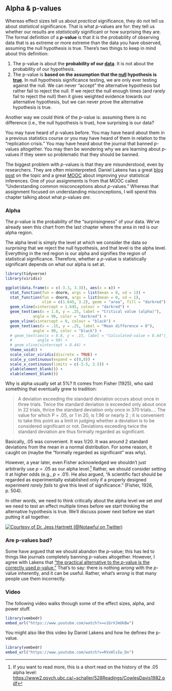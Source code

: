 ## Alpha & p-values

Whereas effect sizes tell us about *practical* significance, they do not tell us about *statistical* significance. That is what *p*-values are for: they tell us whether our results are *statistically* significant or how surprising they are. The formal definition of a ***p*****-value** is that it is the probability of observing data that is as extreme or more extreme than the data you have observed, assuming the null hypothesis is true. There's two things to keep in mind about this definition:

1.  The p-value is about the **probability of our [data]{.underline}**. It is not about the probability of our hypothesis.
2.  The p-value is **based on the assumption that the [null]{.underline} hypothesis is [true]{.underline}**. In null hypothesis significance testing, we are only ever testing against the null. We can never "accept" the alternative hypothesis but rather fail to reject the null. If we reject the null enough times (and rarely fail to reject the null) then it gives weighted evidence towards our alternative hypothesis, but we can never prove the alternative hypothesis is true.

Another way we could think of the *p*-value is: assuming there is no difference (i.e., the null hypothesis is true), how surprising is our data?

You may have heard of *p*-values before. You may have heard about them in a previous statistics course or you may have heard of them in relation to the "replication crisis." You may have heard about the journal that banned *p*-values altogether. You may then be wondering why we are learning about *p*-values if they seem so problematic that they should be banned.

The biggest problem with *p*-values is that they are misunderstood, even by researchers. They are often misinterpreted. Daniel Lakens has a great [blog post](http://daniellakens.blogspot.com/2017/12/understanding-common-misconceptions.html) on the topic and a great [MOOC](https://www.coursera.org/learn/statistical-inferences) about improving your statistical inferences. One of your assignments is from that MOOC called "Understanding common misconceptions about *p*-values." Whereas that assignment focused on understanding misconceptions, I will spend this chapter talking about what *p*-values *are.*

### Alpha

The *p*-value is the probability of the "surprisingness" of your data. We've already seen this chart from the last chapter where the area in red is our alpha region.

The alpha level is simply the level at which we consider the data *so surprising* that we reject the null hypothesis, and that level is the alpha level. Everything in the red region is our alpha and signifies the region of statistical significance. Therefore, whether a *p*-value is statistically significant depends on what our alpha is set at.

```r
library(tidyverse)
library(viridis)

ggplot(data.frame(x = c(-3.3, 3.3)), aes(x = x)) +
  stat_function(fun = dnorm, args = list(mean = 0, sd = 1)) +
  stat_function(fun = dnorm, args = list(mean = 0, sd = 1),
                xlim = c(1.645, 3.2), geom = "area", fill = "darkred") +
  geom_vline(xintercept = 1.645, colour = "darkred") + 
  geom_text(aes(x = 1.8, y = .25, label = "Critical value (alpha)"), 
            angle = 90, color = "darkred") +
  geom_vline(xintercept = 0, colour = "black") +
  geom_text(aes(x = .15, y = .25, label = "Mean difference = 0"),
            angle = 90, color = "black") + 
  # geom_text(aes(x = 8.8, y = .15, label = "Calculated-value = 8.44"), 
  #           angle = 90) +
  # geom_vline(xintercept = 8.44) + 
  theme_void() +
  scale_color_viridis(discrete = TRUE) +
  scale_y_continuous(expand = c(0,0)) +
  scale_x_continuous(limits = c(-3.5, 3.5)) + 
  ylab(element_blank()) +
  xlab(element_blank())
```

Why is alpha usually set at 5%? It comes from Fisher (1925), who said something that eventually grew to tradition:

> A deviation exceeding the standard deviation occurs about once in three trials. Twice the standard deviation is exceeded only about once in 22 trials, thrice the standard deviation only once in 370 trials.... The value for which P = .05, or 1 in 20, is 1.96 or nearly 2 ; it is convenient to take this point as a limit in judging whether a deviation is to be considered significant or not. Deviations exceeding twice the standard deviation are thus formally regarded as significant.

Basically, .05 was convenient. It was 1/20. It was around 2 standard deviations from the mean in a normal distribution. For some reason, it caught on (maybe the "formally regarded as significant" was why).

However, a year later, even Fisher acknowledged we shouldn't just arbitrarily use *p* = .05 as our alpha level.[^05.2-p-values-1] Rather, we should consider setting it at higher odds (e.g., *p* = .01). He also argued, "A scientific fact should be regarded as experimentally established only if a properly designed experiment *rarely fails* to give this level of significance." (Fisher, 1926, p. 504).

[^05.2-p-values-1]: If you want to read more, this is a short read on the history of the .05 alpha level: <https://www2.psych.ubc.ca/~schaller/528Readings/CowlesDavis1982.pdf>

In other words, we need to think critically about the alpha level we set *and* we need to test an effect multiple times before we start thinking the alternative hypothesis is true. We'll discuss power next before we start putting it all together.

[![Courtesy of Dr. Jess Hartnett (\@Notawful on Twitter)](https://pbs.twimg.com/media/FdXMPMhX0AIj6qb?format=jpg)](https://twitter.com/Notawful/status/1573388208314159104)

### Are p-values bad?

Some have argued that we should abandon the *p*-value; this has led to things like journals completely banning *p*-values altogether. However, I agree with Lakens that ["the practical alternative to the *p*-value is the correctly used *p*-value."](https://psyarxiv.com/shm8v/) That's to say: there is nothing *wrong* with the *p*-value inherently, and it can be useful. Rather, what's *wrong* is that many people use them incorrectly.

### Video

The following video walks through some of the effect sizes, alpha, and power stuff.

```r
library(vembedr)
embed_url("https://www.youtube.com/watch?v=v1GrXJmUkBw")
```

You might also like this video by Daniel Lakens and how he defines the p-value.

```r
library(vembedr)
embed_url("https://www.youtube.com/watch?v=RVxHlsIw_Do")
```
